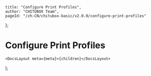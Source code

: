 
	title: "Configure Print Profiles",
	author: "CHITUBOX Team",
	pageId: "/zh-CN/chitubox-basic/v2.0.0/configure-print-profiles"
};

# Configure Print Profiles

	<DocsLayout meta={meta}>{children}</DocsLayout>
);
